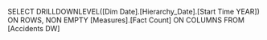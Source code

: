 SELECT DRILLDOWNLEVEL([Dim Date].[Hierarchy_Date].[Start Time YEAR]) ON ROWS,
    NON EMPTY [Measures].[Fact Count] ON COLUMNS
FROM [Accidents DW]
